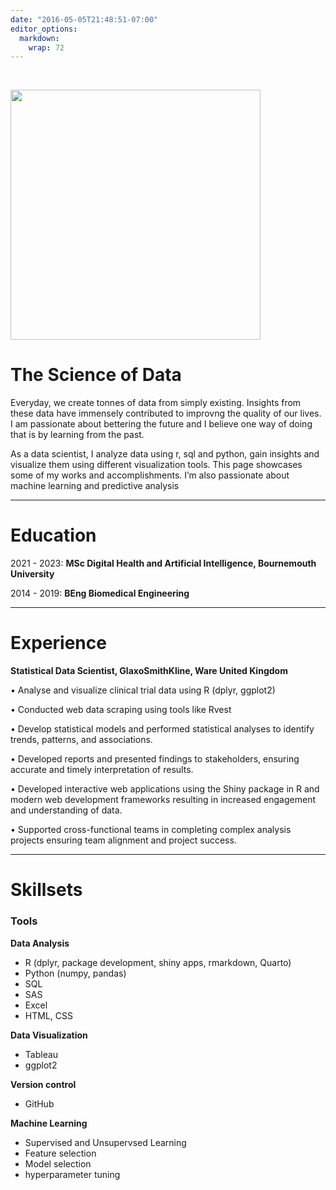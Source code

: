 ```yaml
---
date: "2016-05-05T21:48:51-07:00"
editor_options: 
  markdown: 
    wrap: 72
---
```


<br>

<img src="/images/IMG_2432.jpg" width="400"/>

# The Science of Data

Everyday, we create tonnes of data from simply existing. Insights from these data have immensely contributed to improvng the quality of our lives. I am passionate about bettering the future and I believe one way of doing that is by learning from the past. 

As a data scientist, I analyze data using r, sql and python, gain insights and visualize them using different visualization tools. This page showcases some of my works and accomplishments. I'm also passionate about machine learning and predictive analysis

<hr>

# Education

2021 - 2023: **MSc Digital Health and Artificial Intelligence,
Bournemouth University**

2014 - 2019: **BEng Biomedical Engineering**

<hr>

# Experience

**Statistical Data Scientist, GlaxoSmithKline, Ware United Kingdom**

• Analyse and visualize clinical trial data using R (dplyr, ggplot2)

• Conducted web data scraping using tools like Rvest

• Develop statistical models and performed statistical analyses to
identify trends, patterns, and associations.

• Developed reports and presented findings to stakeholders, ensuring
accurate and timely interpretation of results.

• Developed interactive web applications using the Shiny package in R
and modern web development frameworks resulting in increased engagement
and understanding of data.

• Supported cross-functional teams in completing complex analysis
projects ensuring team alignment and project success.

<hr>

# Skillsets

### Tools

**Data Analysis**

-   R (dplyr, package development, shiny apps, rmarkdown, Quarto)
-   Python (numpy, pandas)
-   SQL
-   SAS
-   Excel
-   HTML, CSS

**Data Visualization**

-   Tableau
-   ggplot2

**Version control**

-   GitHub

**Machine Learning**

-   Supervised and Unsupervsed Learning
-   Feature selection
-   Model selection
-   hyperparameter tuning